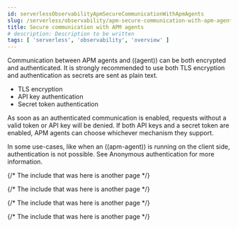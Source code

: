 ```yaml
---
id: serverlessObservabilityApmSecureCommunicationWithApmAgents
slug: /serverless/observability/apm-secure-communication-with-apm-agents
title: Secure communication with APM agents
# description: Description to be written
tags: [ 'serverless', 'observability', 'overview' ]
---
```



<div id="secure-agent-communication"></div>

Communication between APM agents and ((agent)) can be both encrypted and authenticated.
It is strongly recommended to use both TLS encryption and authentication as secrets are sent as plain text.

* <DocLink id="serverlessObservabilityApmAgentTlsCommunication">TLS encryption</DocLink>
* <DocLink id="serverlessObservabilityApmApiKeys">API key authentication</DocLink>
* <DocLink id="serverlessObservabilityApmSecretToken">Secret token authentication</DocLink>

As soon as an authenticated communication is enabled,
requests without a valid token or API key will be denied.
If both API keys and a secret token are enabled, APM agents can choose whichever mechanism they support.

In some use-cases, like when an ((apm-agent)) is running on the client side,
authentication is not possible. See <DocLink id="serverlessObservabilityApmAnonymousAuthentication">Anonymous authentication</DocLink> for more information.

{/* The include that was here is another page */}

{/* The include that was here is another page */}

{/* The include that was here is another page */}

{/* The include that was here is another page */}
